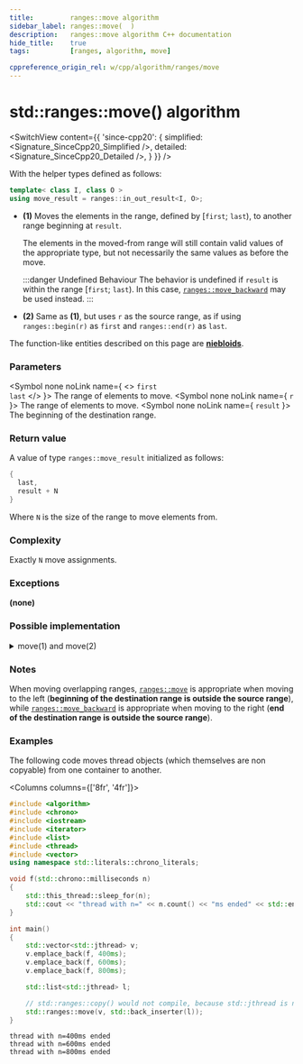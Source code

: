 ```yaml
---
title:         ranges::move algorithm
sidebar_label: ranges::move(  )
description:   ranges::move algorithm C++ documentation
hide_title:    true
tags:          [ranges, algorithm, move]

cppreference_origin_rel: w/cpp/algorithm/ranges/move
---
```



<!----------------- Codes ---------------------->


# std::ranges::move() algorithm

<SwitchView content={{
	'since-cpp20': {
		simplified:	<Signature_SinceCpp20_Simplified />,
		detailed:	<Signature_SinceCpp20_Detailed />,
	}
}} />

With the helper types defined as follows:
```cpp
template< class I, class O >
using move_result = ranges::in_out_result<I, O>;
```

- **(1)** Moves the elements in the range, defined by [`first`; `last`), to another range beginning at `result`.

  The elements in the moved-from range will still contain valid values of the appropriate type, but not necessarily the same values as before the move.

  :::danger Undefined Behaviour
  The behavior is undefined if `result` is within the range [`first`; `last`). In this case, [`ranges::move_backward`](/docs/std/algo/ranges/move_backward) may be used instead.
  :::

- **(2)** Same as **(1)**, but uses `r` as the source range, as if using `ranges::begin(r)` as `first` and `ranges::end(r)` as `last`.


The function-like entities described on this page are [**niebloids**](/docs/std/algo/niebloids).

### Parameters

<SymbolTable>

  <Symbol none noLink name={ <> <code>first</code> <br/> <code>last</code> </> }>
    The range of elements to move.
  </Symbol>
  <Symbol none noLink name={ <code>r</code> }>
    The range of elements to move.
  </Symbol>
  <Symbol none noLink name={ <code>result</code> }>
    The beginning of the destination range.
  </Symbol>

</SymbolTable>

### Return value

A value of type `ranges::move_result` initialized as follows:
```cpp
{
  last,
  result + N
}
```
Where `N` is the size of the range to move elements from.

### Complexity

Exactly `N` move assignments.

### Exceptions

**(none)**

### Possible implementation

<details>
<summary>move(1) and move(2)</summary>

```cpp
struct move_fn
{
    template<std::input_iterator I, std::sentinel_for<I> S, std::weakly_incrementable O>
    requires std::indirectly_movable<I, O>
    constexpr ranges::move_result<I, O>
        operator()(I first, S last, O result) const
    {
        for (; first != last; ++first, ++result)
            *result = ranges::iter_move(first);
        return {std::move(first), std::move(result)};
    }
    template<ranges::input_range R, std::weakly_incrementable O>
    requires std::indirectly_movable<ranges::iterator_t<R>, O>
    constexpr ranges::move_result<ranges::borrowed_iterator_t<R>, O>
        operator()(R&& r, O result) const
    {
        return (*this)(ranges::begin(r), ranges::end(r), std::move(result));
    }
};

inline constexpr move_fn move {};
```

</details>

### Notes

When moving overlapping ranges, [`ranges::move`](#) is appropriate when moving to the left (**beginning of the destination range is outside the source range**),  
while [`ranges::move_backward`](/docs/std/algo/ranges/move_backward) is appropriate when moving to the right (**end of the destination range is outside the source range**).

### Examples

The following code moves thread objects (which themselves are non copyable) from one container to another.

<Columns columns={['8fr', '4fr']}>
<div>

```cpp title='Main.cpp' showLineNumbers
#include <algorithm>
#include <chrono>
#include <iostream>
#include <iterator>
#include <list>
#include <thread>
#include <vector>
using namespace std::literals::chrono_literals;

void f(std::chrono::milliseconds n)
{
    std::this_thread::sleep_for(n);
    std::cout << "thread with n=" << n.count() << "ms ended" << std::endl;
}

int main()
{
    std::vector<std::jthread> v;
    v.emplace_back(f, 400ms);
    v.emplace_back(f, 600ms);
    v.emplace_back(f, 800ms);

    std::list<std::jthread> l;

    // std::ranges::copy() would not compile, because std::jthread is non-copyable
    std::ranges::move(v, std::back_inserter(l));
}
```

</div>
<div>

```plaintext title="Output"
thread with n=400ms ended
thread with n=600ms ended
thread with n=800ms ended
```

</div>
</Columns>
